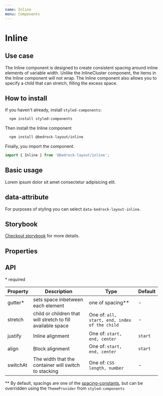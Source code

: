 ```yaml
---
name: Inline
menu: Components
---
```



# Inline

## Use case

The Inline component is designed to create consistent spacing around inline elements of variable width. Unlike the InlineCluster component,
the items in the Inline component will not wrap. The Inline component also allows you to specify a child that can stretch, filling the excess space.

## How to install

If you haven't already, install `styled-components`:

```bash
  npm install styled-components
```

Then install the Inline component

```bash
  npm install @bedrock-layout/inline
```

Finally, you import the component.

```javascript
import { Inline } from '@bedrock-layout/inline';
```

## Basic usage

<Playground>
  <Inline stretch="start" gutter="lg" justify="start" align="start">
    <span>Lorem ipsum dolor</span>
    <span>sit amet consectetur</span>
    <span>adipisicing elit.</span>
  </Inline>
</Playground>

## data-attribute

For purposes of styling you can select `data-bedrock-layout-inline`.

## Storybook

[Checkout storybook](https://storybook.bedrock-layout.dev/?path=/story/inline--basic) for more details.

## Properties

## API

\* required

| Property | Description                                                 | Type                                          | Default |
| -------- | ----------------------------------------------------------- | --------------------------------------------- | ------- |
| gutter\* | sets space inbetween each element                           | one of spacing\*\*                            | -       |
| stretch  | child or children that will stretch to fill available space | One of: `all, start, end, index of the child` | -       |
| justify  | Inline alignment                                            | One of: `start, end, center`                  | `start` |
| align    | Block alignment                                             | One of: `start, end, center`                  | `start` |
| switchAt | The width that the container will switch to stacking        | One of: `CSS length, number`                  | -       |

\*\* By default, spacings are one of the [spacing-constants](https://github.com/Bedrock-Layouts/Bedrock/tree/master/packages/spacing-constants), but can be overridden using the `ThemeProvider` from `styled-components`
